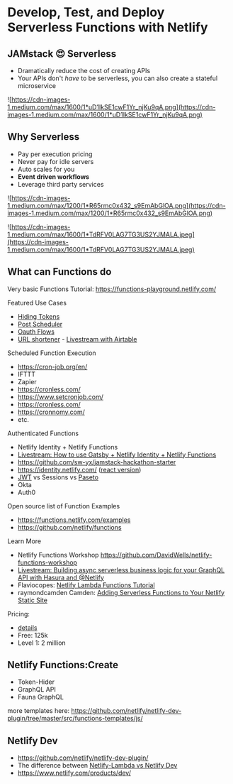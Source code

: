 # Develop, Test, and Deploy Serverless Functions with Netlify

## JAMstack 😍 Serverless

- Dramatically reduce the cost of creating APIs
- Your APIs don't _have_ to be serverless, you can also create a stateful microservice

![https://cdn-images-1.medium.com/max/1600/1*uD1IkSE1cwF1Yr_njKu9qA.png](https://cdn-images-1.medium.com/max/1600/1*uD1IkSE1cwF1Yr_njKu9qA.png)

## Why Serverless

- Pay per execution pricing
- Never pay for idle servers
- Auto scales for you
- **Event driven workflows**
- Leverage third party services

![https://cdn-images-1.medium.com/max/1200/1*R65rmc0x432_s9EmAbGlOA.png](https://cdn-images-1.medium.com/max/1200/1*R65rmc0x432_s9EmAbGlOA.png)

![https://cdn-images-1.medium.com/max/1600/1*TdRFV0LAG7TG3US2YJMALA.jpeg](https://cdn-images-1.medium.com/max/1600/1*TdRFV0LAG7TG3US2YJMALA.jpeg)

## What can Functions do

Very basic Functions Tutorial: https://functions-playground.netlify.com/

Featured Use Cases

- [Hiding Tokens](https://community.netlify.com/t/handling-api-keys-in-a-proxy-redirect/857/2)
- [Post Scheduler](https://github.com/serverless/post-scheduler)
- [Oauth Flows](github.com/netlify-labs/oauth-example)
- [URL shortener](https://github.com/kentcdodds/netlify-shortener) - [Livestream with Airtable](https://www.youtube.com/watch?v=Xs-qvWqoi2U)

Scheduled Function Execution

- https://cron-job.org/en/
- IFTTT
- Zapier
- https://cronless.com/
- https://www.setcronjob.com/
- https://cronless.com/
- https://cronnomy.com/
- etc.

Authenticated Functions

- Netlify Identity + Netlify Functions
- [Livestream: How to use Gatsby + Netlify Identity + Netlify Functions](https://www.youtube.com/watch?v=vrSoLMmQ46k)
- https://github.com/sw-yx/jamstack-hackathon-starter
- https://identity.netlify.com/ ([react version](https://react-netlify-identity-widget.netlify.com))
- [JWT](https://jwt.io/) vs Sessions vs [Paseto](https://github.com/paragonie/paseto)
- Okta
- Auth0

Open source list of Function Examples

- <https://functions.netlify.com/examples>
- <https://github.com/netlify/functions>

Learn More

- Netlify Functions Workshop <https://github.com/DavidWells/netlify-functions-workshop>
- [Livestream: Building async serverless business logic for your GraphQL API with Hasura and @Netlify](https://www.youtube.com/watch?v=Sz9M5vTAAUk)
- Flaviocopes: [Netlify Lambda Functions Tutorial](https://flaviocopes.com/netlify-functions/)
- raymondcamden Camden: [Adding Serverless Functions to Your Netlify Static Site ](https://www.raymondcamden.com/2019/01/08/adding-serverless-functions-to-your-netlify-static-site)

Pricing:

- [details](https://www.netlify.com/pricing/?utm_source=conf&utm_medium=smashingconf&utm_campaign=devex)
- Free: 125k
- Level 1: 2 million

## Netlify Functions:Create

- Token-Hider
- GraphQL API
- Fauna GraphQL

more templates here: https://github.com/netlify/netlify-dev-plugin/tree/master/src/functions-templates/js/

## Netlify Dev

- <https://github.com/netlify/netlify-dev-plugin/>
- The difference between [Netlify-Lambda vs Netlify Dev](https://github.com/netlify/netlify-lambda/blob/master/README.md#netlify-lambda)
- https://www.netlify.com/products/dev/
